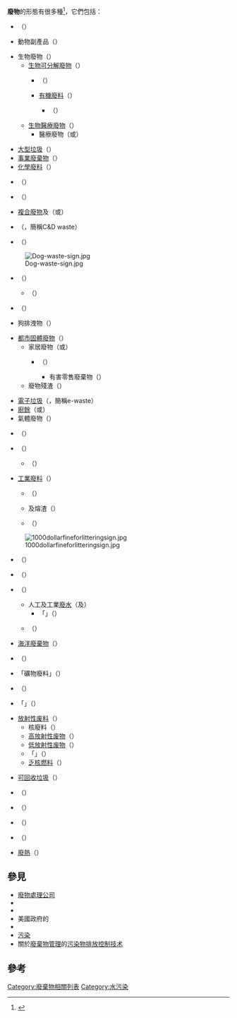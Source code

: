 {{Main|垃圾}}

'''廢物'''的形態有很多種<ref name="epa.gov.tw">{{Cite web |url=http://edw.epa.gov.tw/docGEMET.aspx?WID=2782 |title=環境詞彙GEMET-廢棄物類型 (Type Of Waste) |accessdate=2014-03-08 |date=2013-11-15 |publisher=台灣行政院環保署 }}{{dead link|date=2018年2月 |bot=InternetArchiveBot |fix-attempted=yes }}</ref>，它們包括：

{{div col|2}}
* {{link-en|農業廢水處理|Agricultural wastewater treatment|農產廢物}}（{{lang|en|Agricultural waste}}）
* 動物副產品（{{lang|en|Animal by-products}}）

* 生物廢物（{{lang|en|Biowaste}}）
** [[生物可分解廢物|生物可分解廢物]]（{{lang|en|Biodegradable waste}}）
*** {{link-en|綠色垃圾|Green waste}}（{{lang|en|Green waste}}）
*** [[有機廢料|有機廢料]]（{{lang|en|Organic waste}}）
**** {{link-en|無機廢料|Inorganic waste}}（{{lang|en|Inorganic waste}}）
** [[生物醫療廢物|生物醫療廢物]]（{{lang|en|Biomedical waste}}）
*** 醫療廢物（{{lang|en|Clinical waste}}或{{lang|en|Medical waste}}）

* [[大型垃圾|大型垃圾]]（{{lang|en|Bulky waste}}）
* [[事業廢棄物|事業廢棄物]]（{{lang|en|Business waste}}）
* [[化學廢料|化學廢料]]（{{lang|en|Chemical waste}}）
* {{link-en|咖啡廢水|Coffee wastewater}}（{{lang|en|Coffee wastewater}}）
* {{link-en|商業廢物|Commercial waste}}（{{lang|en|Commercial waste}}）
* [[複合廢物|複合廢物]]及{{link-en|混合廢料|Mixed waste}}（{{lang|en|Composite waste}}或{{lang|en|Mixed waste}}）
* {{link-en|建築廢料|Construction waste}}（{{lang|en|Construction and demolition waste}}，簡稱C&D waste）
* {{link-en|消费品垃圾|Consumable waste}}（{{lang|en|Consumable waste}}）
[[File:Dog-waste-sign.jpg|thumb]]

* {{link-en|受管制廢料|Controlled waste}}（{{lang|en|Controlled waste}}）
** {{link-en|非管制廢料|Uncontrolled waste}}（{{lang|en|Uncontrolled waste}}）

* {{link-en|建築拆卸廢物|Demolition waste}}（{{lang|en|Demolition waste}}）
* 狗排洩物（{{lang|en|Dog waste}}）

* [[都市固體廢物|都市固體廢物]]（{{lang|en|Municipal solid waste}}）
** 家居廢物（{{lang|en|Domestic waste}}或{{lang|en|Household waste}}）
*** {{link-en|家居有害廢棄物|Household hazardous waste}}（{{lang|en|Household hazardous waste}}）
**** 有害零售廢棄物（{{lang|en|Retail hazardous waste}}）
** 廢物殘渣（{{lang|en|Residual waste}}）

* [[電子垃圾|電子垃圾]]（{{lang|en|Electronic waste}}，簡稱e-waste）
* [[廚餘|廚餘]]（{{lang|en|Food waste}}或{{lang|en|Kitchen waste}}）
* 氣體廢物（{{lang|en|Gaseous wastes}}）

* {{link-en|有害廢物|Hazardous waste}}（{{lang|en|Hazardous waste}}）

* {{link-en|人類排洩物|Human waste}}（{{lang|en|Human waste}}）
** {{link-en|污水渠淤泥|Sewage sludge}}（{{lang|en|Sewage sludge}}）

* [[工業廢料|工業廢料]]（{{lang|en|Industrial waste}}）
** {{link-en|飛塵|Fly ash}}（{{lang|en|Fly ash}}）
** {{link-en|礦渣|Slag}}及熔渣（{{lang|en|Slag}}）
** {{link-en|污泥|Sludge}}（{{lang|en|Sludge}}）
[[File:1000dollarfineforlitteringsign.jpg|thumb]]

* {{link-en|惰性廢棄物|Inert waste}}（{{lang|en|Inert waste}}）
* {{link-en|隨處抛棄的垃圾|Litter}}（{{lang|en|Litter}}）

* {{link-en|液體廢物|Liquid waste}}（{{lang|en|Liquid waste}}）
** 人工{{link-en|市區污水|Sewage}}及工業[[廢水|廢水]]（{{lang|en|Sewage}}及{{lang|en|Wastewater}}） 
*** 「{{link-en|灰水|Grey water}}」（{{lang|en|Grey water}}）
** {{link-en|酒廠廢水|Winery wastewater}}（{{lang|en|Winery wastewater}}）

* [[海洋廢棄物|海洋廢棄物]]（{{lang|en|Marine debris}}）
* {{link-en|代謝廢物|Metabolic waste}}（{{lang|en|Metabolic waste}}）
* 「礦物廢料」（{{lang|en|Mineral waste}}）
* {{link-en|包裝垃圾|Packaging waste}}（{{lang|en|Packaging waste}}）
* 「{{link-en|用後廢料|Post-consumer waste}}」（{{lang|en|Post-consumer waste}}）

* [[放射性废料|放射性废料]]（{{lang|en|Radioactive waste}}）
** 核廢料（{{lang|en|Nuclear waste}}）
** [[高放射性废物|高放射性废物]]（{{lang|en|High level waste}}）
** [[低放射性废物|低放射性废物]]（{{lang|en|Low level waste}}）
** 「{{link-en|混合廢料 (放射性/有害)|Mixed waste (radioactive/hazardous)}}」（{{lang|en|Mixed waste (radioactive/hazardous)}}）
** [[乏核燃料|乏核燃料]]（{{lang|en|Spent nuclear fuel}}）

* [[資源回收|可回收垃圾]]（{{lang|en|Recyclable waste}}）

* {{link-en|鋒利廢棄物|Sharps waste}}（{{lang|en|Sharps waste}}）
* {{link-en|船傾垃圾|Ship disposal}}（{{lang|en|Ship disposal}}）
* {{link-en|屠宰廢棄物|Slaughterhouse waste}}（{{lang|en|Slaughterhouse waste}}）

* {{link-en|有毒廢料|Toxic waste}}（{{lang|en|Toxic waste}}）
* [[廢熱|廢熱]]（{{lang|en|Waste heat}}）
{{div col end}}

==參見==
{{Commons category|Waste}}
* [[:Category:廢物公司|廢物處理公司]]
* {{link-en|廢物處理條目目錄|Index of waste management articles}}
* {{link-en|固體廢物處理科技例表|List of solid waste treatment technologies}}
* 美國政府的{{link-en|有毒廢物堆場污染清除基金|Superfund}}
* {{link-en|環境保護概要|Outline of environmentalism}}
* [[污染|污染]]
* 關於[[廢棄物管理|廢棄物管理]]的[[污染物排放控制技术|污染物排放控制技术]]

==參考==
{{Reflist}}

{{Waste|state=expanded}}

[[Category:廢棄物相關列表|Category:廢棄物相關列表]]
[[Category:水污染|Category:水污染]]